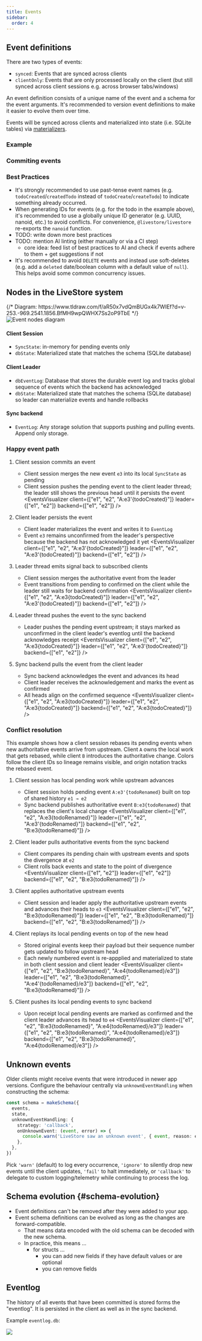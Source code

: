```yaml
---
title: Events
sidebar:
  order: 4
---
```



## Event definitions

There are two types of events:

- `synced`: Events that are synced across clients
- `clientOnly`: Events that are only processed locally on the client (but still synced across client sessions e.g. across browser tabs/windows)

An event definition consists of a unique name of the event and a schema for the event arguments. It's recommended to version event definitions to make it easier to evolve them over time.

Events will be synced across clients and materialized into state (i.e. SQLite tables) via [materializers](/reference/state/materializers).

### Example

<EventSchemaSnippet />

### Commiting events

<CommitEventSnippet />

### Best Practices

- It's strongly recommended to use past-tense event names (e.g. `todoCreated`/`createdTodo` instead of `todoCreate`/`createTodo`) to indicate something already occurred.
- When generating IDs for events (e.g. for the todo in the example above), it's recommended to use a globally unique ID generator (e.g. UUID, nanoid, etc.) to avoid conflicts. For convenience, `@livestore/livestore` re-exports the `nanoid` function.
- TODO: write down more best practices
- TODO: mention AI linting (either manually or via a CI step)
  - core idea: feed list of best practices to AI and check if events adhere to them + get suggestions if not
- It's recommended to avoid `DELETE` events and instead use soft-deletes (e.g. add a `deleted` date/boolean column with a default value of `null`). This helps avoid some common concurrency issues.

## Nodes in the LiveStore system

<div class="bg-gray-800 dark:bg-transparent rounded-lg p-4">
  {/* Diagram: https://www.tldraw.com/f/aR50x7vdQmBUGx4k7WIEf?d=v-253.-969.2541.1856.BfMH9wpQWHX7Ss2oP9TbE */}
  <Image src={eventNodesImg} alt="Event nodes diagram" />
</div>

#### Client Session
- `SyncState`: in-memory for pending events only
- `dbState`: Materialized state that matches the schema (SQLite database)

#### Client Leader
- `dbEventLog`: Database that stores the durable event log and tracks global sequence of events which the backend has acknowledged
- `dbState`: Materialized state that matches the schema (SQLite database) so leader can materialize events and handle rollbacks

#### Sync backend
- `EventLog`: Any storage solution that supports pushing and pulling events. Append only storage.

### Happy event path

1. Client session commits an event
    - Client session merges the new event `e3` into its local `SyncState` as pending
    - Client session pushes the pending event to the client leader thread; the leader still shows the previous head until it persists the event
    <EventsVisualizer
      client={["e1", "e2", "A:e3'{todoCreated}"]}
      leader={["e1", "e2"]}
      backend={["e1", "e2"]} />

2. Client leader persists the event
    - Client leader materializes the event and writes it to `EventLog`
    - Event `e3` remains unconfirmed from the leader's perspective because the backend has not acknowledged it yet
    <EventsVisualizer
      client={["e1", "e2", "A:e3'{todoCreated}"]}
      leader={["e1", "e2", "A:e3'{todoCreated}"]}
      backend={["e1", "e2"]} />

3. Leader thread emits signal back to subscribed clients
    - Client session merges the authoritative event from the leader
    - Event transitions from pending to confirmed on the client while the leader still waits for backend confirmation
    <EventsVisualizer
      client={["e1", "e2", "A:e3{todoCreated}"]}
      leader={["e1", "e2", "A:e3'{todoCreated}"]}
      backend={["e1", "e2"]} />

4. Leader thread pushes the event to the sync backend
    - Leader pushes the pending event upstream; it stays marked as unconfirmed in the client leader's eventlog until the backend acknowledges receipt
    <EventsVisualizer
      client={["e1", "e2", "A:e3{todoCreated}"]}
      leader={["e1", "e2", "A:e3'{todoCreated}"]}
      backend={["e1", "e2"]} />

5. Sync backend pulls the event from the client leader
    - Sync backend acknowledges the event and advances its head
    - Client leader receives the acknowledgement and marks the event as confirmed
    - All heads align on the confirmed sequence
    <EventsVisualizer
      client={["e1", "e2", "A:e3{todoCreated}"]}
      leader={["e1", "e2", "A:e3{todoCreated}"]}
      backend={["e1", "e2", "A:e3{todoCreated}"]} />

### Conflict resolution

This example shows how a client session rebases its pending events when new authoritative events arrive from upstream. Client `A` owns the local work that gets rebased, while client `B` introduces the authoritative change. Colors follow the client IDs so lineage remains visible, and origin notation tracks the rebased event.

1. Client session has local pending work while upstream advances
    - Client session holds pending event `A:e3'{todoRenamed}` built on top of shared history `e1 → e2`
    - Sync backend publishes authoritative event `B:e3{todoRenamed}` that replaces the client's local change
    <EventsVisualizer
      client={["e1", "e2", "A:e3{todoRenamed}"]}
      leader={["e1", "e2", "A:e3'{todoRenamed}"]}
      backend={["e1", "e2", "B:e3{todoRenamed}"]} />

2. Client leader pulls authoritative events from the sync backend
    - Client compares its pending chain with upstream events and spots the divergence at `e2`
    - Client rolls back events and state to the point of divergence
    <EventsVisualizer
      client={["e1", "e2"]}
      leader={["e1", "e2"]}
      backend={["e1", "e2", "B:e3{todoRenamed}"]} />

3. Client applies authoritative upstream events
    - Client session and leader apply the authoritative upstream events and advances their heads to `e3`
    <EventsVisualizer
      client={["e1", "e2", "B:e3{todoRenamed}"]}
      leader={["e1", "e2", "B:e3{todoRenamed}"]}
      backend={["e1", "e2", "B:e3{todoRenamed}"]} />

4. Client replays its local pending events on top of the new head
    - Stored original events keep their payload but their sequence number gets updated to follow upstream head
    - Each newly numbered event is re-appplied and materialized to state in both client session and client leader
    <EventsVisualizer
      client={["e1", "e2", "B:e3{todoRenamed}", "A:e4{todoRenamed}/e3"]}
      leader={["e1", "e2", "B:e3{todoRenamed}", "A:e4'{todoRenamed}/e3"]}
      backend={["e1", "e2", "B:e3{todoRenamed}"]} />

5. Client pushes its local pending events to sync backend
    - Upon receipt local pending events are marked as confirmed and the client leader advances its head to `e4`
    <EventsVisualizer
      client={["e1", "e2", "B:e3{todoRenamed}", "A:e4{todoRenamed}/e3"]}
      leader={["e1", "e2", "B:e3{todoRenamed}", "A:e4{todoRenamed}/e3"]}
      backend={["e1", "e2", "B:e3{todoRenamed}", "A:e4{todoRenamed}/e3"]} />

## Unknown events

Older clients might receive events that were introduced in newer app versions. Configure the behaviour centrally via `unknownEventHandling` when constructing the schema:

```ts
const schema = makeSchema({
  events,
  state,
  unknownEventHandling: {
    strategy: 'callback',
    onUnknownEvent: (event, error) => {
      console.warn('LiveStore saw an unknown event', { event, reason: error.reason })
    },
  },
})
```

Pick `'warn'` (default) to log every occurrence, `'ignore'` to silently drop new events until the client updates, `'fail'` to halt immediately, or `'callback'` to delegate to custom logging/telemetry while continuing to process the log.

## Schema evolution \{#schema-evolution\}

- Event definitions can't be removed after they were added to your app.
- Event schema definitions can be evolved as long as the changes are forward-compatible.
  - That means data encoded with the old schema can be decoded with the new schema.
  - In practice, this means ...
    - for structs ...
      - you can add new fields if they have default values or are optional
      - you can remove fields

## Eventlog

The history of all events that have been committed is stored forms the "eventlog". It is persisted in the client as well as in the sync backend.

Example `eventlog.db`:

![](https://share.cleanshot.com/R6ny879w+)

